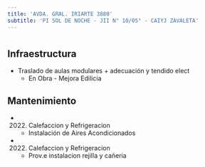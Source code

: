 ```yaml
---
title: 'AVDA. GRAL. IRIARTE 3880'
subtitle: 'PI SOL DE NOCHE - JII N° 10/05° - CAIYJ ZAVALETA'
---
```


#
## Infraestructura

* Traslado de aulas modulares + adecuación y tendido elect 
    + En Obra - Mejora Edilicia 


## Mantenimiento

*  (2022) Calefaccion y Refrigeracion 
    + Instalación de Aires Acondicionados

*  (2022) Calefaccion y Refrigeracion 
    + Prov.e instalacion rejilla y cañeria








